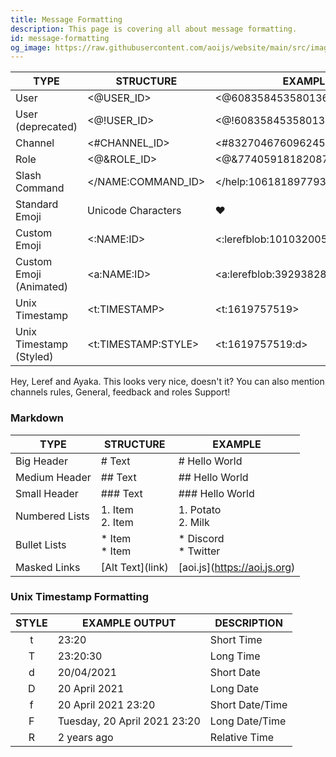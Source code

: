 ```yaml
---
title: Message Formatting
description: This page is covering all about message formatting.
id: message-formatting
og_image: https://raw.githubusercontent.com/aoijs/website/main/src/images/og/16.png
---
```



| TYPE                    | STRUCTURE               | EXAMPLE                              |
| ----------------------- | ----------------------- | ------------------------------------ |
| User                    | \<@USER_ID\>            | \<\@608358453580136499\>             |
| User (deprecated)       | \<@!USER_ID\>           | \<@!608358453580136499\>             |
| Channel                 | \<#CHANNEL_ID\>         | \<#832704676096245800\>              |
| Role                    | \<@&ROLE_ID\>           | \<@&774059181820870696\>             |
| Slash Command           | \</NAME\:COMMAND_ID\>   | \</help\:1061818977933873282\>       |
| Standard Emoji          | Unicode Characters      | ❤️                                   |
| Custom Emoji            | \<\:NAME\:ID\>          | \<\:lerefblob\:1010320053687832586\> |
| Custom Emoji (Animated) | \<a\:NAME\:ID\>         | \<a\:lerefblob\:392938283556143104\> |
| Unix Timestamp          | \<t\:TIMESTAMP\>        | \<t\:1619757519\>                    |
| Unix Timestamp (Styled) | \<t\:TIMESTAMP\:STYLE\> | \<t\:1619757519\:d\>                 |

<DiscordMentionComponent client:load client:only="react">
    Hey, <DiscordMention type="user">Leref</DiscordMention> and <DiscordMention type="user">Ayaka</DiscordMention>. This looks very nice, doesn't it? You can also mention channels <DiscordMention type="channel">rules</DiscordMention>, <DiscordMention type="voice">General</DiscordMention>,  <DiscordMention type="forum">feedback</DiscordMention> and roles <DiscordMention type="role" color="#70f0b4">Support</DiscordMention>!
</DiscordMentionComponent>

### Markdown

| TYPE           | STRUCTURE                | EXAMPLE                        |
| -------------- | ------------------------ | ------------------------------ |
| Big Header     | \# Text                  | \# Hello World                 |
| Medium Header  | \#\# Text                | \#\# Hello World               |
| Small Header   | \#\#\# Text              | \#\#\# Hello World             |
| Numbered Lists | 1\. Item <br /> 2\. Item | 1\. Potato <br /> 2\. Milk     |
| Bullet Lists   | \* Item <br /> \* Item   | \* Discord <br /> \* Twitter   |
| Masked Links   | \[Alt Text\](link)       | \[aoi.js\](https://aoi.js.org) |

### Unix Timestamp Formatting

| STYLE | EXAMPLE OUTPUT               | DESCRIPTION     |
| :---: | ---------------------------- | --------------- |
|   t   | 23:20                        | Short Time      |
|   T   | 23:20:30                     | Long Time       |
|   d   | 20/04/2021                   | Short Date      |
|   D   | 20 April 2021                | Long Date       |
|   f   | 20 April 2021 23:20          | Short Date/Time |
|   F   | Tuesday, 20 April 2021 23:20 | Long Date/Time  |
|   R   | 2 years ago                  | Relative Time   |
